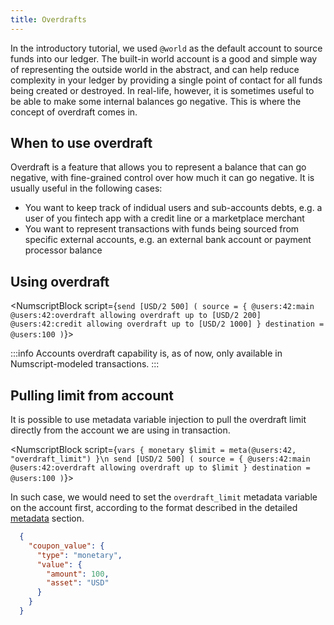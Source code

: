```yaml
---
title: Overdrafts
---
```


In the introductory tutorial, we used `@world` as the default account to source funds into our ledger. The built-in world account is a good and simple way of representing the outside world in the abstract, and can help reduce complexity in your ledger by providing a single point of contact for all funds being created or destroyed. In real-life, however, it is sometimes useful to be able to make some internal balances go negative. This is where the concept of overdraft comes in.

## When to use overdraft

Overdraft is a feature that allows you to represent a balance that can go negative, with fine-grained control over how much it can go negative. It is usually useful in the following cases:

* You want to keep track of indidual users and sub-accounts debts, e.g. a user of you fintech app with a credit line or a marketplace merchant
* You want to represent transactions with funds being sourced from specific external accounts, e.g. an external bank account or payment processor balance

## Using overdraft

<NumscriptBlock script={`send [USD/2 500] (
  source = {
    @users:42:main
    @users:42:overdraft allowing overdraft up to [USD/2 200]
    @users:42:credit allowing overdraft up to [USD/2 1000]
  }
  destination = @users:100
)`}></NumscriptBlock>


:::info
Accounts overdraft capability is, as of now, only available in Numscript-modeled transactions.
:::

## Pulling limit from account

It is possible to use metadata variable injection to pull the overdraft limit directly from the account we are using in transaction.

<NumscriptBlock script={`vars {
  monetary $limit = meta(@users:42, "overdraft_limit")
}\n
send [USD/2 500] (
  source = {
    @users:42:main
    @users:42:overdraft allowing overdraft up to $limit
  }
  destination = @users:100
)`}></NumscriptBlock>

In such case, we would need to set the `overdraft_limit` metadata variable on the account first, according to the format described in the detailed [metadata](/ledger/reference/numscript/metadata) section.

```json
  {
    "coupon_value": {
      "type": "monetary",
      "value": {
        "amount": 100,
        "asset": "USD"
      }
    }
  }
  ```